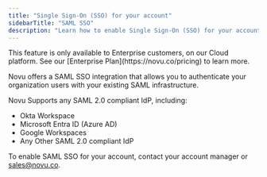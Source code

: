 ```yaml
---
title: "Single Sign-On (SSO) for your account"
sidebarTitle: "SAML SSO"
description: "Learn how to enable Single Sign-On (SSO) for your account."
---
```


<Note>
This feature is only available to Enterprise customers, on our Cloud platform. See our [Enterprise Plan](https://novu.co/pricing) to learn more.
</Note>

Novu offers a SAML SSO integration that allows you to authenticate your organization users with your existing SAML infrastructure.

Novu Supports any SAML 2.0 compliant IdP, including:
- Okta Workspace
- Microsoft Entra ID (Azure AD)
- Google Workspaces
- Any Other SAML 2.0 compliant IdP

To enable SAML SSO for your account, contact your account manager or [sales@novu.co](mailto:sales@novu.co).